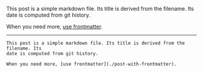 This post is a simple markdown file. Its title is derived from the filename. Its
date is computed from git history.

When you need more, [use frontmatter](./post-with-frontmatter).

---

```mdx
This post is a simple markdown file. Its title is derived from the filename. Its
date is computed from git history.

When you need more, [use frontmatter](./post-with-frontmatter).
```

